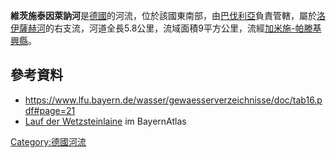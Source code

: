 {{Coord|47.64615|N|11.21075|E|display=title}}

'''維茨施泰因萊訥河'''是[[德國|德國]]的河流，位於該國東南部，由[[巴伐利亞|巴伐利亞]]負責管轄，屬於[[洛伊薩赫河|洛伊薩赫河]]的右支流，河道全長5.8公里，流域面積9平方公里，流經[[加米施-帕滕基興縣|加米施-帕滕基興縣]]。

==參考資料==
* https://www.lfu.bayern.de/wasser/gewaesserverzeichnisse/doc/tab16.pdf#page=21 {{Wayback|url=https://www.lfu.bayern.de/wasser/gewaesserverzeichnisse/doc/tab16.pdf#page=21 |date=20190207015807 }}
* [https://v.bayern.de/QS9HX Lauf der Wetzsteinlaine] im BayernAtlas

{{Germany-geo-stub}}
[[Category:德國河流|Category:德國河流]]